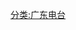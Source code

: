 {{Navbox
|name = 潮州市广播电台
|title = [[潮州市]][[广播电台]]
|group1style = background-color:Yellowgreen;
|listclass=hlist
|group1 = [[FM]]
|list1  = 
* 饶平人民广播电台 '''89.3'''
* [[中央人民广播电台中国之声]] '''90.2'''
* [[中央人民广播电台经济之声]] '''90.8'''
* [[潮州广播电视台]]交通音乐广播 '''91.4'''
* [[潮州广播电视台]]新闻公益广播 '''94.0'''
* [[梅州市广播电视台]]新闻广播 '''94.8'''<nowiki>*</nowiki>
* [[揭阳广播电视台]]交通旅游广播 '''95.2'''<nowiki>*</nowiki>
* [[广东广播电视台音乐之声]] '''96.8'''<nowiki>*</nowiki>
* 潮安人民广播电台 '''98.3'''
* 揭东人民广播电台 '''100.2'''
* [[汕头市广播电视台]]经济广播 '''102.0'''<nowiki>*</nowiki>
* [[汕头市广播电视台]]音乐广播 '''102.5'''<nowiki>*</nowiki>
* [[潮州广播电视台]]戏曲广播 '''103.1'''
* [[揭阳广播电视台]]综合广播 '''103.9'''<nowiki>*</nowiki>
* [[广东广播电视台新闻广播]] '''105.8'''
* [[揭阳广播电视台]]农业广播 '''106.5'''<nowiki>*</nowiki>
* [[汕头市广播电视台]]交通之声 '''107.2'''<nowiki>*</nowiki>
|group2style = background-color:Skyblue;
|group2 = [[MW]]
|list2  = 
* [[中央人民广播电台中国之声]] '''612/756/1170'''
* [[正声广播公司|台湾正声广播公司云林北港台]] '''675'''<nowiki>*</nowiki>
* [[渔业广播电台|台湾渔业广播电台]] '''738/1143'''<nowiki>*</nowiki>
* [[珠江经济广播电台]] '''747/927'''
* 台湾建国广播公司 '''954'''<nowiki>*</nowiki>
* [[广东广播电视台音乐之声]] '''1008'''
* [[广东广播电视台新闻广播]] '''1017/1206'''
* [[中央广播电台|台湾中央广播电台华语网]] '''1098/1503/1557'''<nowiki>*</nowiki>
|group3style = background-color:Pink;
|group3 = [[短波|SW]]
|list3  = 
* [[中央人民广播电台经济之声]] '''11670/15500'''
* [[中国国际广播电台华语广播|中国国际广播电台潮州话广播]] '''14240/15140'''
|belowstyle = text-align: left;
| below = 註：<nowiki>*</nowiki>：非潮州市境内发射频率
}}<noinclude>[[分类:广东电台]]</noinclude>
